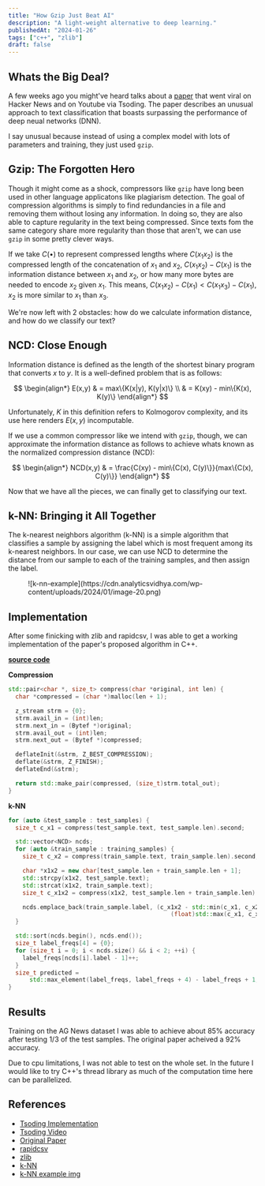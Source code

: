 ```yaml
---
title: "How Gzip Just Beat AI"
description: "A light-weight alternative to deep learning."
publishedAt: "2024-01-26"
tags: ["c++", "zlib"]
draft: false
---
```


## Whats the Big Deal?
A few weeks ago you might've heard talks about a [paper](https://arxiv.org/abs/2212.09410) that went viral
on Hacker News and on Youtube via Tsoding. The paper describes an unusual approach
to text classification that boasts surpassing the performance of deep neual networks (DNN).

I say unusual because instead of using a complex model with lots of parameters and training,
they just used `gzip`.

## Gzip: The Forgotten Hero
Though it might come as a shock, compressors like `gzip` have long been used in other language
applicatons like plagiarism detection. The goal of compression algorithms is simply to find
redundancies in a file and removing them without losing any information. In doing so, they
are also able to capture regularity in the text being compressed. Since texts fom the same
category share more regularity than those that aren't, we can use `gzip` in some pretty clever ways.

If we take $C(•)$ to represent compressed lengths where $C(x_1x_2)$ is the compressed length of the
concatenation of $x_1$ and $x_2$, $C(x_1x_2) - C(x_1)$ is the information distance between
$x_1$ and $x_2$, or how many more bytes are needed to encode $x_2$ given $x_1$. This means,
$C(x_1x_2) - C(x_1) < C(x_1x_3) - C(x_1)$, $x_2$ is more similar to $x_1$ than $x_3$.

We're now left with 2 obstacles: how do we calculate information distance, and how do we classify our text?

## NCD: Close Enough
Information distance is defined as the length of the shortest binary program that converts $x$ to $y$. It is 
a well-defined problem that is as follows:

$$
\begin{align*}
  E(x,y) & = max\{K(x|y), K(y|x)\} \\
         & = K(xy) - min\{K(x), K(y)\}
\end{align*}
$$

Unfortunately, $K$ in this definition refers to Kolmogorov complexity, and its use here renders
$E(x,y)$ incomputable.

If we use a common compressor like we intend with `gzip`, though, we can approximate
the information distance as follows to achieve whats known as the normalized compression distance (NCD):

$$
\begin{align*}
  NCD(x,y) & = \frac{C(xy) - min\{C(x), C(y)\}}{max\{C(x), C(y)\}}
\end{align*}
$$

Now that we have all the pieces, we can finally get to classifying our text.

## k-NN: Bringing it All Together
The k-nearest neighbors algorithm (k-NN) is a simple algorithm that classifies a sample by assigning the label
which is most frequent among its k-nearest neighbors. In our case, we can use NCD to determine the distance from
our sample to each of the training samples, and then assign the label.

<figure class="w-full flex justify-center">
  ![k-nn-example](https://cdn.analyticsvidhya.com/wp-content/uploads/2024/01/image-20.png)
</figure>

## Implementation
After some finicking with zlib and rapidcsv, I was able to get a working implementation of the paper's proposed algorithm in C++.

**[source code](https://github.com/sakeththota/gzip-text-classification)**

**Compression**
```cpp
std::pair<char *, size_t> compress(char *original, int len) {
  char *compressed = (char *)malloc(len + 1);

  z_stream strm = {0};
  strm.avail_in = (int)len;
  strm.next_in = (Bytef *)original;
  strm.avail_out = (int)len;
  strm.next_out = (Bytef *)compressed;

  deflateInit(&strm, Z_BEST_COMPRESSION);
  deflate(&strm, Z_FINISH);
  deflateEnd(&strm);

  return std::make_pair(compressed, (size_t)strm.total_out);
}
```

**k-NN**
```cpp
for (auto &test_sample : test_samples) {
  size_t c_x1 = compress(test_sample.text, test_sample.len).second;

  std::vector<NCD> ncds;
  for (auto &train_sample : training_samples) {
    size_t c_x2 = compress(train_sample.text, train_sample.len).second;

    char *x1x2 = new char[test_sample.len + train_sample.len + 1];
    std::strcpy(x1x2, test_sample.text);
    std::strcat(x1x2, train_sample.text);
    size_t c_x1x2 = compress(x1x2, test_sample.len + train_sample.len).second;

    ncds.emplace_back(train_sample.label, (c_x1x2 - std::min(c_x1, c_x2)) /
                                              (float)std::max(c_x1, c_x2));
  }

  std::sort(ncds.begin(), ncds.end());
  size_t label_freqs[4] = {0};
  for (size_t i = 0; i < ncds.size() && i < 2; ++i) {
    label_freqs[ncds[i].label - 1]++;
  }
  size_t predicted =
      std::max_element(label_freqs, label_freqs + 4) - label_freqs + 1;
}
```

## Results
Training on the AG News dataset I was able to achieve about 85% accuracy after testing 1/3
of the test samples. The original paper acheived a 92% accuracy.

Due to cpu limitations, I was not able to test on the whole set. In the future I would like to try
C++'s thread library as much of the computation time here can be parallelized.

## References
- [Tsoding Implementation](https://github.com/tsoding/data-mining-in-c)
- [Tsoding Video](https://www.youtube.com/watch?v=kH-hqG34ylA)
- [Original Paper](https://arxiv.org/abs/2212.09410)
- [rapidcsv](https://github.com/d99kris/rapidcsv)
- [zlib](https://zlib.net)
- [k-NN](https://en.wikipedia.org/wiki/K-nearest_neighbors_algorithm)
- [k-NN example img](https://www.analyticsvidhya.com/blog/2018/03/introduction-k-neighbours-algorithm-clustering/)
